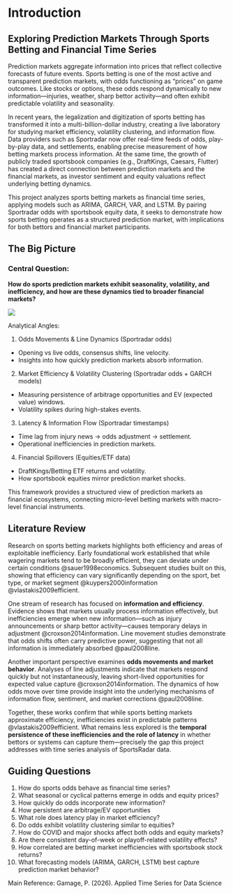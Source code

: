 # Introduction

## Exploring Prediction Markets Through Sports Betting and Financial Time Series

Prediction markets aggregate information into prices that reflect collective forecasts of future events. Sports betting is one of the most active and transparent prediction markets, with odds functioning as “prices” on game outcomes. Like stocks or options, these odds respond dynamically to new information—injuries, weather, sharp bettor activity—and often exhibit predictable volatility and seasonality.

In recent years, the legalization and digitization of sports betting has transformed it into a multi-billion-dollar industry, creating a live laboratory for studying market efficiency, volatility clustering, and information flow. Data providers such as Sportradar now offer real-time feeds of odds, play-by-play data, and settlements, enabling precise measurement of how betting markets process information. At the same time, the growth of publicly traded sportsbook companies (e.g., DraftKings, Caesars, Flutter) has created a direct connection between prediction markets and the financial markets, as investor sentiment and equity valuations reflect underlying betting dynamics.

This project analyzes sports betting markets as financial time series, applying models such as ARIMA, GARCH, VAR, and LSTM. By pairing Sportradar odds with sportsbook equity data, it seeks to demonstrate how sports betting operates as a structured prediction market, with implications for both bettors and financial market participants.

## The Big Picture

### Central Question:

**How do sports prediction markets exhibit seasonality, volatility, and inefficiency, and how are these dynamics tied to broader financial markets?**

![](images/flowchart.png)

Analytical Angles:

1. Odds Movements & Line Dynamics (Sportradar odds)

- Opening vs live odds, consensus shifts, line velocity.
- Insights into how quickly prediction markets absorb information.

2. Market Efficiency & Volatility Clustering (Sportradar odds + GARCH models)

- Measuring persistence of arbitrage opportunities and EV (expected value) windows.
- Volatility spikes during high-stakes events.

3. Latency & Information Flow (Sportradar timestamps)

- Time lag from injury news → odds adjustment → settlement.
- Operational inefficiencies in prediction markets.

4. Financial Spillovers (Equities/ETF data)

- DraftKings/Betting ETF returns and volatility.
- How sportsbook equities mirror prediction market shocks.

This framework provides a structured view of prediction markets as financial ecosystems, connecting micro-level betting markets with macro-level financial instruments.

## Literature Review

Research on sports betting markets highlights both efficiency and areas of exploitable inefficiency. Early foundational work established that while wagering markets tend to be broadly efficient, they can deviate under certain conditions @sauer1998economics. Subsequent studies built on this, showing that efficiency can vary significantly depending on the sport, bet type, or market segment @kuypers2000information @vlastakis2009efficient.

One stream of research has focused on **information and efficiency**. Evidence shows that markets usually process information effectively, but inefficiencies emerge when new information—such as injury announcements or sharp bettor activity—causes temporary delays in adjustment @croxson2014information. Line movement studies demonstrate that odds shifts often carry predictive power, suggesting that not all information is immediately absorbed @paul2008line.

Another important perspective examines **odds movements and market behavior**. Analyses of line adjustments indicate that markets respond quickly but not instantaneously, leaving short-lived opportunities for expected value capture @croxson2014information. The dynamics of how odds move over time provide insight into the underlying mechanisms of information flow, sentiment, and market corrections @paul2008line.

Together, these works confirm that while sports betting markets approximate efficiency, inefficiencies exist in predictable patterns @vlastakis2009efficient. What remains less explored is the **temporal persistence of these inefficiencies and the role of latency** in whether bettors or systems can capture them—precisely the gap this project addresses with time series analysis of SportsRadar data.

## Guiding Questions

1. How do sports odds behave as financial time series?
2. What seasonal or cyclical patterns emerge in odds and equity prices?
3. How quickly do odds incorporate new information?
4. How persistent are arbitrage/EV opportunities
5. What role does latency play in market efficiency?
6. Do odds exhibit volatility clustering similar to equities?
7. How do COVID and major shocks affect both odds and equity markets?
8. Are there consistent day-of-week or playoff-related volatility effects?
9. How correlated are betting market inefficiencies with sportsbook stock returns?
10. What forecasting models (ARIMA, GARCH, LSTM) best capture prediction market behavior?

Main Reference: Gamage, P. (2026). Applied Time Series for Data Science